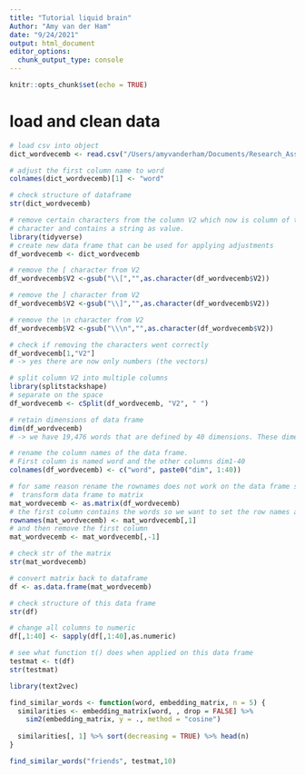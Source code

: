 ```yaml
---
title: "Tutorial liquid brain"
Author: "Amy van der Ham"
date: "9/24/2021"
output: html_document
editor_options: 
  chunk_output_type: console
---
```


```r
knitr::opts_chunk$set(echo = TRUE)
```


# load and clean data
```r
# load csv into object 
dict_wordvecemb <- read.csv("/Users/amyvanderham/Documents/Research_Assistant_Rgit/veni_sysrev/asreview_simulation/dict_wordvec.csv", header = FALSE)

# adjust the first column name to word
colnames(dict_wordvecemb)[1] <- "word"

# check structure of dataframe
str(dict_wordvecemb)

# remove certain characters from the column V2 which now is column of the type 
# character and contains a string as value. 
library(tidyverse)
# create new data frame that can be used for applying adjustments
df_wordvecemb <- dict_wordvecemb

# remove the [ character from V2 
df_wordvecemb$V2 <-gsub("\\[","",as.character(df_wordvecemb$V2))

# remove the ] character from V2 
df_wordvecemb$V2 <-gsub("\\]","",as.character(df_wordvecemb$V2))

# remove the \n character from V2 
df_wordvecemb$V2 <-gsub("\\\n","",as.character(df_wordvecemb$V2))

# check if removing the characters went correctly 
df_wordvecemb[1,"V2"]
# -> yes there are now only numbers (the vectors)

# split column V2 into multiple columns
library(splitstackshape)
# separate on the space
df_wordvecemb <- cSplit(df_wordvecemb, "V2", " ")

# retain dimensions of data frame
dim(df_wordvecemb)
# -> we have 19,476 words that are defined by 40 dimensions. These dimensions define the context of the words.

# rename the column names of the data frame. 
# First column is named word and the other columns dim1-40
colnames(df_wordvecemb) <- c("word", paste0("dim", 1:40))

# for same reason rename the rownames does not work on the data frame so first convert to matrix
#  transform data frame to matrix
mat_wordvecemb <- as.matrix(df_wordvecemb)
# the first column contains the words so we want to set the row names accordingly
rownames(mat_wordvecemb) <- mat_wordvecemb[,1]
# and then remove the first column
mat_wordvecemb <- mat_wordvecemb[,-1]

# check str of the matrix
str(mat_wordvecemb)

# convert matrix back to dataframe
df <- as.data.frame(mat_wordvecemb)

# check structure of this data frame
str(df)

# change all columns to numeric 
df[,1:40] <- sapply(df[,1:40],as.numeric)

# see what function t() does when applied on this data frame
testmat <- t(df)
str(testmat)
```

```r
library(text2vec)

find_similar_words <- function(word, embedding_matrix, n = 5) {
  similarities <- embedding_matrix[word, , drop = FALSE] %>%
    sim2(embedding_matrix, y = ., method = "cosine")
  
  similarities[, 1] %>% sort(decreasing = TRUE) %>% head(n)
}

find_similar_words("friends", testmat,10)

```
